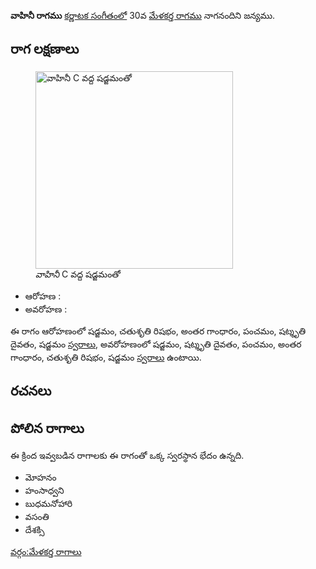 {{Infobox ragam
	| name          	= వాహినీ
	| synonym	    	= 
	| mela          	= 
	| chakra        	= 
	| janaka        	= 
	| type          	= ఔదవ
	| arohanam      	= {{svaraC|S|R2|G3|P|D3|S'}} 
	| avarohanam    	= {{svaraC|S'|D3|P|G3|R2|S}}
	| jeeva         	=
	| chhaya        	=
	| nyasa         	=
	| vishesha      	= 
	| equivalent  		= 
}}
{{కర్ణాటక సంగీత రాగాలు}}
'''వాహినీ రాగము''' [[కర్ణాటక సంగీతం]]లో 30వ [[మేళకర్త రాగము]] నాగనందిని జన్యము. 


==రాగ లక్షణాలు==
[[Image:vahini_kb2wiki.png|thumb|right|316px|''వాహినీ'' C వద్ద షడ్జమంతో]]

* ఆరోహణ : {{svaraC|S|R2|G3|P|D3|S'}} 
* అవరోహణ : {{svaraC|S'|D3|P|G3|R2|S}}

ఈ రాగం ఆరోహణంలో షడ్జమం, చతుశృతి రిషభం, అంతర గాంధారం, పంచమం, షట్శృతి దైవతం, షడ్జమం [[స్వరాలు]], అవరోహణంలో షడ్జమం, షట్శృతి దైవతం, పంచమం, అంతర గాంధారం, చతుశృతి రిషభం, షడ్జమం [[స్వరాలు]] ఉంటాయి.

==రచనలు==



==పోలిన రాగాలు==
ఈ క్రింద ఇవ్వబడిన రాగాలకు ఈ రాగంతో ఒక్క స్వరస్థాన భేదం ఉన్నది.
* మోహనం
* హంసాధ్వని
* బుధమనోహారి
* వసంతి
* దేశక్సి



[[వర్గం:మేళకర్త రాగాలు]]